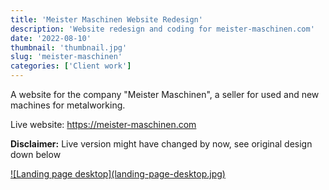 ```yaml
---
title: 'Meister Maschinen Website Redesign'
description: 'Website redesign and coding for meister-maschinen.com'
date: '2022-08-10'
thumbnail: 'thumbnail.jpg'
slug: 'meister-maschinen'
categories: ['Client work']
---
```


A website for the company "Meister Maschinen", a seller for used and new machines for metalworking.

Live website: <a href="https://meister-maschinen.com" title="Visit website" target="blank" rel="noopener">https://meister-maschinen.com</a>

<span className="text-red-600"><b>Disclaimer:</b></span> Live version might have changed
by now, see original design down below

<div className="md:mt-15 mt-10 border border-neutral-200 dark:border-neutral-700 xl:mt-20">
  <a href="/work/meister-maschinen/landing-page-desktop.jpg" className="item">
    ![Landing page desktop](landing-page-desktop.jpg)
  </a>
</div>
